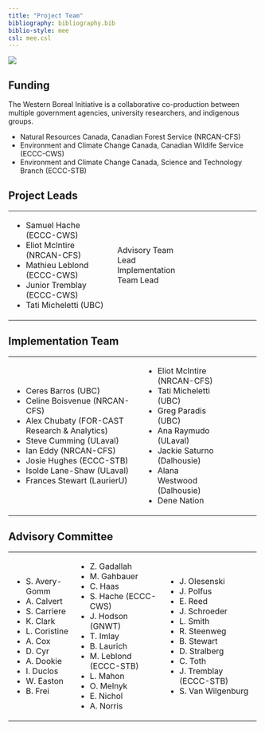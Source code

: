 ```yaml
---
title: "Project Team"
bibliography: bibliography.bib
biblio-style: mee
csl: mee.csl
---
```


![](images/dene_canada_afn.png)

## Funding

The Western Boreal Initiative is a collaborative co-production between multiple government agencies, university researchers, and indigenous groups.

-   Natural Resources Canada, Canadian Forest Service (NRCAN-CFS)
-   Environment and Climate Change Canada, Canadian Wildife Service (ECCC-CWS)
-   Environment and Climate Change Canada, Science and Technology Branch (ECCC-STB)

## Project Leads

+--------------------------------+--------------------------+------------------+
| -   Samuel Hache (ECCC-CWS)    | Advisory Team Lead       |                  |
| -   Eliot McIntire (NRCAN-CFS) | Implementation Team Lead |                  |
| -   Mathieu Leblond (ECCC-CWS) |                          |                  |
| -   Junior Tremblay (ECCC-CWS) |                          |                  |
| -   Tati Micheletti (UBC)      |                          |                  |
+--------------------------------+--------------------------+------------------+

## Implementation Team

+--------------------------------------------------+--------------------------------+------------+
| -   Ceres Barros (UBC)                           | -   Eliot McIntire (NRCAN-CFS) |            |
| -   Celine Boisvenue (NRCAN-CFS)                 | -   Tati Micheletti (UBC)      |            |
| -   Alex Chubaty (FOR-CAST Research & Analytics) | -   Greg Paradis (UBC)         |            |
| -   Steve Cumming (ULaval)                       | -   Ana Raymudo (ULaval)       |            |
| -   Ian Eddy (NRCAN-CFS)                         | -   Jackie Saturno (Dalhousie) |            |
| -   Josie Hughes (ECCC-STB)                      | -   Alana Westwood (Dalhousie) |            |
| -   Isolde Lane-Shaw (ULaval)                    | -   Dene Nation                |            |
| -   Frances Stewart (LaurierU)                   |                                |            |
+--------------------------------------------------+--------------------------------+------------+

## Advisory Committee

+-------------------+---------------------------+----------------------------+
| -   S. Avery-Gomm | -   Z. Gadallah           | -   J. Olesenski           |
| -   A. Calvert    | -   M. Gahbauer           | -   J. Polfus              |
| -   S. Carriere   | -   C. Haas               | -   E. Reed                |
| -   K. Clark      | -   S. Hache (ECCC-CWS)   | -   J. Schroeder           |
| -   L. Coristine  | -   J. Hodson (GNWT)      | -   L. Smith               |
| -   A. Cox        | -   T. Imlay              | -   R. Steenweg            |
| -   D. Cyr        | -   B. Laurich            | -   B. Stewart             |
| -   A. Dookie     | -   M. Leblond (ECCC-STB) | -   D. Stralberg           |
| -   I. Duclos     | -   L. Mahon              | -   C. Toth                |
| -   W. Easton     | -   O. Melnyk             | -   J. Tremblay (ECCC-STB) |
| -   B. Frei       | -   E. Nichol             | -   S. Van Wilgenburg      |
|                   | -   A. Norris             |                            |
+-------------------+---------------------------+----------------------------+
